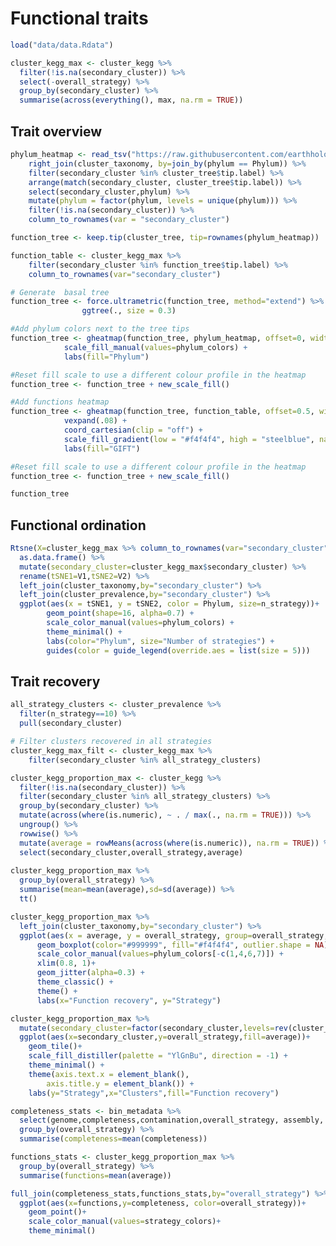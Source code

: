 # Functional traits

```r
load("data/data.Rdata")
```

```r
cluster_kegg_max <- cluster_kegg %>% 
  filter(!is.na(secondary_cluster)) %>%
  select(-overall_strategy) %>%
  group_by(secondary_cluster) %>%
  summarise(across(everything(), max, na.rm = TRUE))
```

## Trait overview

```r
phylum_heatmap <- read_tsv("https://raw.githubusercontent.com/earthhologenome/EHI_taxonomy_colour/main/ehi_phylum_colors.tsv") %>%
    right_join(cluster_taxonomy, by=join_by(phylum == Phylum)) %>%
    filter(secondary_cluster %in% cluster_tree$tip.label) %>%
    arrange(match(secondary_cluster, cluster_tree$tip.label)) %>%
    select(secondary_cluster,phylum) %>%
    mutate(phylum = factor(phylum, levels = unique(phylum))) %>%
    filter(!is.na(secondary_cluster)) %>%
    column_to_rownames(var = "secondary_cluster") 

function_tree <- keep.tip(cluster_tree, tip=rownames(phylum_heatmap))

function_table <- cluster_kegg_max %>%
    filter(secondary_cluster %in% function_tree$tip.label) %>%
    column_to_rownames(var="secondary_cluster")

# Generate  basal tree
function_tree <- force.ultrametric(function_tree, method="extend") %>%
                ggtree(., size = 0.3) 

#Add phylum colors next to the tree tips
function_tree <- gheatmap(function_tree, phylum_heatmap, offset=0, width=0.1, colnames=FALSE) +
            scale_fill_manual(values=phylum_colors) +
            labs(fill="Phylum")

#Reset fill scale to use a different colour profile in the heatmap
function_tree <- function_tree + new_scale_fill()

#Add functions heatmap
function_tree <- gheatmap(function_tree, function_table, offset=0.5, width=3.5, colnames=FALSE) +
            vexpand(.08) +
            coord_cartesian(clip = "off") +
            scale_fill_gradient(low = "#f4f4f4", high = "steelblue", na.value="white") +
            labs(fill="GIFT")

#Reset fill scale to use a different colour profile in the heatmap
function_tree <- function_tree + new_scale_fill()

function_tree
```
## Functional ordination

```r
Rtsne(X=cluster_kegg_max %>% column_to_rownames(var="secondary_cluster"), dims = 2, check_duplicates = FALSE)$Y %>%
  as.data.frame() %>%
  mutate(secondary_cluster=cluster_kegg_max$secondary_cluster) %>%
  rename(tSNE1=V1,tSNE2=V2) %>%
  left_join(cluster_taxonomy,by="secondary_cluster") %>%
  left_join(cluster_prevalence,by="secondary_cluster") %>%
  ggplot(aes(x = tSNE1, y = tSNE2, color = Phylum, size=n_strategy))+
        geom_point(shape=16, alpha=0.7) +
        scale_color_manual(values=phylum_colors) +
        theme_minimal() +
        labs(color="Phylum", size="Number of strategies") +
        guides(color = guide_legend(override.aes = list(size = 5)))
```

## Trait recovery

```r
all_strategy_clusters <- cluster_prevalence %>% 
  filter(n_strategy==10) %>% 
  pull(secondary_cluster)

# Filter clusters recovered in all strategies
cluster_kegg_max_filt <- cluster_kegg_max %>%
    filter(secondary_cluster %in% all_strategy_clusters) 

cluster_kegg_proportion_max <- cluster_kegg %>%
  filter(!is.na(secondary_cluster)) %>%
  filter(secondary_cluster %in% all_strategy_clusters) %>%
  group_by(secondary_cluster) %>%
  mutate(across(where(is.numeric), ~ . / max(., na.rm = TRUE))) %>%
  ungroup() %>%
  rowwise() %>%
  mutate(average = rowMeans(across(where(is.numeric)), na.rm = TRUE)) %>%
  select(secondary_cluster,overall_strategy,average)
  
cluster_kegg_proportion_max %>%
  group_by(overall_strategy) %>%
  summarise(mean=mean(average),sd=sd(average)) %>%
  tt()
```

```r
cluster_kegg_proportion_max %>%
  left_join(cluster_taxonomy,by="secondary_cluster") %>%
  ggplot(aes(x = average, y = overall_strategy, group=overall_strategy, color=Phylum)) +
      geom_boxplot(color="#999999", fill="#f4f4f4", outlier.shape = NA) +
      scale_color_manual(values=phylum_colors[-c(1,4,6,7)]) +
      xlim(0.8, 1)+
      geom_jitter(alpha=0.3) +
      theme_classic() +
      theme() +
      labs(x="Function recovery", y="Strategy")
```

```r
cluster_kegg_proportion_max %>%
  mutate(secondary_cluster=factor(secondary_cluster,levels=rev(cluster_tree$tip.label[cluster_tree$tip.label %in% cluster_kegg_proportion_max$secondary_cluster]))) %>%
  ggplot(aes(x=secondary_cluster,y=overall_strategy,fill=average))+
    geom_tile()+
    scale_fill_distiller(palette = "YlGnBu", direction = -1) +
    theme_minimal() +
    theme(axis.text.x = element_blank(),
        axis.title.y = element_blank()) +
    labs(y="Strategy",x="Clusters",fill="Function recovery")
```

```r
completeness_stats <- bin_metadata %>%
  select(genome,completeness,contamination,overall_strategy, assembly, size) %>%
  group_by(overall_strategy) %>%
  summarise(completeness=mean(completeness))

functions_stats <- cluster_kegg_proportion_max %>%
  group_by(overall_strategy) %>%
  summarise(functions=mean(average))

full_join(completeness_stats,functions_stats,by="overall_strategy") %>%
  ggplot(aes(x=functions,y=completeness, color=overall_strategy))+
    geom_point()+
    scale_color_manual(values=strategy_colors)+
    theme_minimal()
```